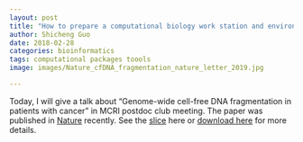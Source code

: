 ```yaml
---
layout: post
title: "How to prepare a computational biology work station and environment"
author: Shicheng Guo
date: 2018-02-28
categories: bioinformatics
tags: computational packages toools
image: images/Nature_cfDNA_fragmentation_nature_letter_2019.jpg

---
```

Today, I will give a talk about "Genome-wide cell-free DNA fragmentation in patients with cancer" in MCRI postdoc club meeting. The paper was published in [Nature](https://www.nature.com/articles/s41586-019-1272-6) recently. See the [slice](https://github.com/Shicheng-Guo/Shicheng-Guo.Github.io/blob/master/slice/Postdoc_Club_2019_08_19_cfDNA_Fragement.pptx) here or [download here](https://raw.githubusercontent.com/Shicheng-Guo/Shicheng-Guo.Github.io/master/slice/Postdoc_Club_2019_08_19_cfDNA_Fragement.pptx) for more details.
